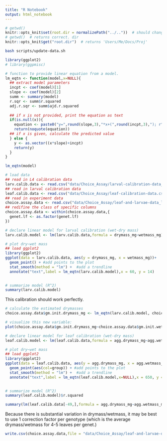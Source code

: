 ```yaml
---
title: "R Notebook"
output: html_notebook
---
```


```r
# getwd() 
knitr::opts_knit$set(root.dir = normalizePath("../.."))  # should change the working directory to the containing dir.
# getwd()  # returns correct. dir
knitr::opts_knit$get("root.dir")  # returns 'Users/Me/Docs/Proj'
```

```bash
bash scripts/update-data.sh
```

```r
library(ggplot2)
# library(ggpmisc)
```


```r
# function to provide linear equation from a model. 
lm_eqtn <- function(model,x=NULL){
  ## extract model parameters
  incpt <- coef(model)[1]
  slope <- coef(model)[2]
  summ <- summary(model)
  r.sqr <- summ$r.squared
  adj.r.sqr <- summ$ajd.r.squared
  
  ## if x is not provided, print the equation as text
  if(is.null(x)){
    equation <- paste0("y=",round(slope,3),"*x+(",round(incpt,3),"); r^2=",round(r.sqr,4))
    return(noquote(equation))
  ## if x is given, calculate the predicted value
  } else {
    y <- as.vector((x*slope)+incpt)
    return(y)
  }
}

lm_eqtn(model)
```


```r
# load data
## read in L4 calibration data
larv.calib.data <- read.csv("data/Choice_Assay/larval-calibration-data_L4.csv")
## read in larval calibration data
leaf.calib.data <- read.csv("data/Choice_Assay/leaf-calibration-data.csv")
## read in experiment data
choice.assay.data <- read.csv("data/Choice_Assay/leaf-and-larvae-data_long.csv")
## redifine the class of specific columns
choice.assay.data <- within(choice.assay.data,{
  genet.lf <- as.factor(genet.lf)
})
```

```r
# declare linear model for larval calibration (wet-dry mass)
larv.calib.model <- lm(larv.calib.data,formula = drymass_mg~wetmass_mg)

# plot dry~wet mass
## load ggplot2
library(ggplot2)
ggplot(data = larv.calib.data, aes(y = drymass_mg, x = wetmass_mg))+
  geom_point() + #add points to the plot
  stat_smooth(method = "lm") +  #add a trendline
  annotate("text",label = lm_eqtn(larv.calib.model),x = 60, y = 14)
  

# summarize model (R^2)
summary(larv.calib.model)
```

This calibration should work perfectly. 

```r
# calculate the estimated drymasses
choice.assay.data$gm.init.drymass_mg <- lm_eqtn(larv.calib.model, choice.assay.data$gm.init.wetmass_mg)

# visualize this new variable:
plot(choice.assay.data$gm.init.drymass_mg~choice.assay.data$gm.init.wetmass_mg)
```


```r
# declare linear model for leaf calibration (wet-dry mass)
leaf.calib.model <- lm(leaf.calib.data,formula = agg.drymass_mg~agg.wetmass_mg)

# plot dry~wet mass
## load ggplot2
library(ggplot2)
ggplot(data = leaf.calib.data, aes(y = agg.drymass_mg, x = agg.wetmass_mg))+
  geom_point(aes(col=group)) + #add points to the plot
  stat_smooth(method = "lm") +  #add a trendline
  annotate("text",label = lm_eqtn(leaf.calib.model,x=NULL),x = 650, y = 550)
  

# summarize model (R^2)
summary(leaf.calib.model)$r.squared

summary(lm(leaf.calib.data[-49,],formula = agg.drymass_mg~agg.wetmass_mg))$r.squared
```

Because there is substantial variation in drymass/wetmass, it may be best to use 1 correction factor per genotype (which is the average drymass/wetmass for 4-5 leaves per genet.)

```r
write.csv(choice.assay.data,file = "data/Choice_Assay/leaf-and-larvae-data_long_calibrated.csv")
```

